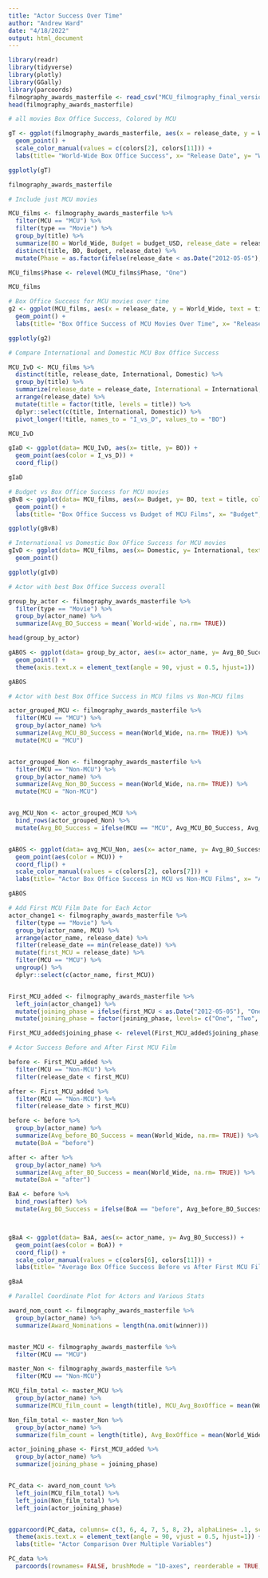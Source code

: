 ```yaml
---
title: "Actor Success Over Time"
author: "Andrew Ward"
date: "4/18/2022"
output: html_document
---
```


```r
library(readr)
library(tidyverse)
library(plotly)
library(GGally)
library(parcoords)
filmography_awards_masterfile <- read_csv("MCU_filmography_final_version.csv")
head(filmography_awards_masterfile)

```




```r
# all movies Box Office Success, Colored by MCU

gT <- ggplot(filmography_awards_masterfile, aes(x = release_date, y = World_Wide, color = MCU, text = title)) +
  geom_point() +
  scale_color_manual(values = c(colors[2], colors[11])) +
  labs(title= "World-Wide Box Office Success", x= "Release Date", y= "World-Wide Box Office")

ggplotly(gT)

```





```r
filmography_awards_masterfile

```


```r
# Include just MCU movies

MCU_films <- filmography_awards_masterfile %>%
  filter(MCU == "MCU") %>%
  filter(type == "Movie") %>%
  group_by(title) %>%
  summarize(BO = World_Wide, Budget = budget_USD, release_date = release_date) %>%
  distinct(title, BO, Budget, release_date) %>%
  mutate(Phase = as.factor(ifelse(release_date < as.Date("2012-05-05"), "One", ifelse(release_date < as.Date("2015-07-18"), "Two", ifelse(release_date < as.Date("2019-07-03"), "Three", "Four")))))

MCU_films$Phase <- relevel(MCU_films$Phase, "One")

MCU_films

```


```r
# Box Office Success for MCU movies over time
g2 <- ggplot(MCU_films, aes(x = release_date, y = World_Wide, text = title)) +
  geom_point() +
  labs(title= "Box Office Success of MCU Movies Over Time", x= "Release Date", y= "World-Wide Box Office")

ggplotly(g2)

```


```r
# Compare International and Domestic MCU Box Office Success

MCU_IvD <- MCU_films %>%
  distinct(title, release_date, International, Domestic) %>%
  group_by(title) %>%
  summarize(release_date = release_date, International = International, Domestic = Domestic) %>%
  arrange(release_date) %>%
  mutate(title = factor(title, levels = title)) %>%
  dplyr::select(c(title, International, Domestic)) %>%
  pivot_longer(!title, names_to = "I_vs_D", values_to = "BO")

MCU_IvD

gIaD <- ggplot(data= MCU_IvD, aes(x= title, y= BO)) +
  geom_point(aes(color = I_vs_D)) +
  coord_flip()

gIaD

```

```r
# Budget vs Box Office Success for MCU movies
gBvB <- ggplot(data= MCU_films, aes(x= Budget, y= BO, text = title, color= Phase)) +
  geom_point() +
  labs(title= "Box Office Success vs Budget of MCU Films", x= "Budget", y= "Box Office")

ggplotly(gBvB)

```



```r
# International vs Domestic Box OFfice Success for MCU movies
gIvD <- ggplot(data= MCU_films, aes(x= Domestic, y= International, text= title)) +
  geom_point()

ggplotly(gIvD)

```



```r
# Actor with best Box Office Success overall

group_by_actor <- filmography_awards_masterfile %>%
  filter(type == "Movie") %>%
  group_by(actor_name) %>%
  summarize(Avg_BO_Success = mean(`World-wide`, na.rm= TRUE))

head(group_by_actor)

gABOS <- ggplot(data= group_by_actor, aes(x= actor_name, y= Avg_BO_Success)) +
  geom_point() +
  theme(axis.text.x = element_text(angle = 90, vjust = 0.5, hjust=1))

gABOS

```

```r
# Actor with best Box Office Success in MCU films vs Non-MCU films

actor_grouped_MCU <- filmography_awards_masterfile %>%
  filter(MCU == "MCU") %>%
  group_by(actor_name) %>%
  summarize(Avg_MCU_BO_Success = mean(World_Wide, na.rm= TRUE)) %>%
  mutate(MCU = "MCU")


actor_grouped_Non <- filmography_awards_masterfile %>%
  filter(MCU == "Non-MCU") %>%
  group_by(actor_name) %>%
  summarize(Avg_Non_BO_Success = mean(World_Wide, na.rm= TRUE)) %>%
  mutate(MCU = "Non-MCU")


avg_MCU_Non <- actor_grouped_MCU %>%
  bind_rows(actor_grouped_Non) %>%
  mutate(Avg_BO_Success = ifelse(MCU == "MCU", Avg_MCU_BO_Success, Avg_Non_BO_Success))


gABOS <- ggplot(data= avg_MCU_Non, aes(x= actor_name, y= Avg_BO_Success)) +
  geom_point(aes(color = MCU)) +
  coord_flip() +
  scale_color_manual(values = c(colors[2], colors[7])) +
  labs(title= "Actor Box Office Success in MCU vs Non-MCU Films", x= "Actor Name", y= "Average Box Office Success")

gABOS


```


```r
# Add First MCU Film Date for Each Actor
actor_change1 <- filmography_awards_masterfile %>%
  filter(type == "Movie") %>%
  group_by(actor_name, MCU) %>%
  arrange(actor_name, release_date) %>%
  filter(release_date == min(release_date)) %>%
  mutate(first_MCU = release_date) %>%
  filter(MCU == "MCU") %>%
  ungroup() %>%
  dplyr::select(c(actor_name, first_MCU))


First_MCU_added <- filmography_awards_masterfile %>%
  left_join(actor_change1) %>%
  mutate(joining_phase = ifelse(first_MCU < as.Date("2012-05-05"), "One", ifelse(first_MCU < as.Date("2015-07-18"), "Two", ifelse(first_MCU < as.Date("2019-07-03"), "Three", "Four")))) %>%
  mutate(joining_phase = factor(joining_phase, levels= c("One", "Two", "Three", "Four")))

First_MCU_added$joining_phase <- relevel(First_MCU_added$joining_phase, "One")

```


```r
# Actor Success Before and After First MCU Film

before <- First_MCU_added %>%
  filter(MCU == "Non-MCU") %>%
  filter(release_date < first_MCU)

after <- First_MCU_added %>%
  filter(MCU == "Non-MCU") %>%
  filter(release_date > first_MCU)

before <- before %>%
  group_by(actor_name) %>%
  summarize(Avg_before_BO_Success = mean(World_Wide, na.rm= TRUE)) %>%
  mutate(BoA = "before")

after <- after %>%
  group_by(actor_name) %>%
  summarize(Avg_after_BO_Success = mean(World_Wide, na.rm= TRUE)) %>%
  mutate(BoA = "after")

BaA <- before %>%
  bind_rows(after) %>%
  mutate(Avg_BO_Success = ifelse(BoA == "before", Avg_before_BO_Success, Avg_after_BO_Success))



gBaA <- ggplot(data= BaA, aes(x= actor_name, y= Avg_BO_Success)) +
  geom_point(aes(color = BoA)) +
  coord_flip() +
  scale_color_manual(values = c(colors[6], colors[11])) +
  labs(title= "Average Box Office Success Before vs After First MCU Film", x= "Actor Name", y= "Average Box Office Success")

gBaA

```

```r
# Parallel Coordinate Plot for Actors and Various Stats

award_nom_count <- filmography_awards_masterfile %>%
  group_by(actor_name) %>%
  summarize(Award_Nominations = length(na.omit(winner)))


master_MCU <- filmography_awards_masterfile %>%
  filter(MCU == "MCU")

master_Non <- filmography_awards_masterfile %>%
  filter(MCU == "Non-MCU")

MCU_film_total <- master_MCU %>%
  group_by(actor_name) %>%
  summarize(MCU_film_count = length(title), MCU_Avg_BoxOffice = mean(World_Wide, na.rm= TRUE), MCU_Avg_Budget = mean(budget_USD, na.rm= TRUE))

Non_film_total <- master_Non %>%
  group_by(actor_name) %>%
  summarize(film_count = length(title), Avg_BoxOffice = mean(World_Wide, na.rm= TRUE), Avg_Budget = mean(budget_USD, na.rm= TRUE))

actor_joining_phase <- First_MCU_added %>%
  group_by(actor_name) %>%
  summarize(joining_phase = joining_phase)


PC_data <- award_nom_count %>%
  left_join(MCU_film_total) %>%
  left_join(Non_film_total) %>%
  left_join(actor_joining_phase)


ggparcoord(PC_data, columns= c(3, 6, 4, 7, 5, 8, 2), alphaLines= .1, scale= "uniminmax", groupColumn= 9)  +
  theme(axis.text.x = element_text(angle = 90, vjust = 0.5, hjust=1)) +
  labs(title= "Actor Comparison Over Multiple Variables")

```


```r
PC_data %>%
  parcoords(rownames= FALSE, brushMode = "1D-axes", reorderable = TRUE, queue = TRUE, alpha= .5, color= list(colorBy = "joining_phase", colorScale= "scaleOrdinal", colorScheme= "schemeCategory10"), withD3 = TRUE)


```





















